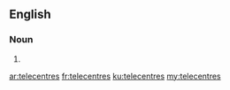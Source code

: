 ==English==

===Noun===
{{head|en|plural}}

# {{plural of|telecentre|lang=en}}

[[ar:telecentres]]
[[fr:telecentres]]
[[ku:telecentres]]
[[my:telecentres]]